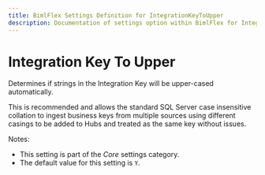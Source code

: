 ```yaml
---
title: BimlFlex Settings Definition for IntegrationKeyToUpper
description: Documentation of settings option within BimlFlex for IntegrationKeyToUpper
---
```

<head>
  <meta name="varigenceProduct" content="BimlFlex"></meta>
  <meta name="varigenceArticleType" content="Reference"></meta>
</head>

# Integration Key To Upper

Determines if strings in the Integration Key will be upper-cased automatically.

This is recommended and allows the standard SQL Server case insensitive collation to ingest business keys from multiple sources using different casings to be added to Hubs and treated as the same key without issues.

Notes:

* This setting is part of the *Core* settings category.
* The default value for this setting is `Y`.

